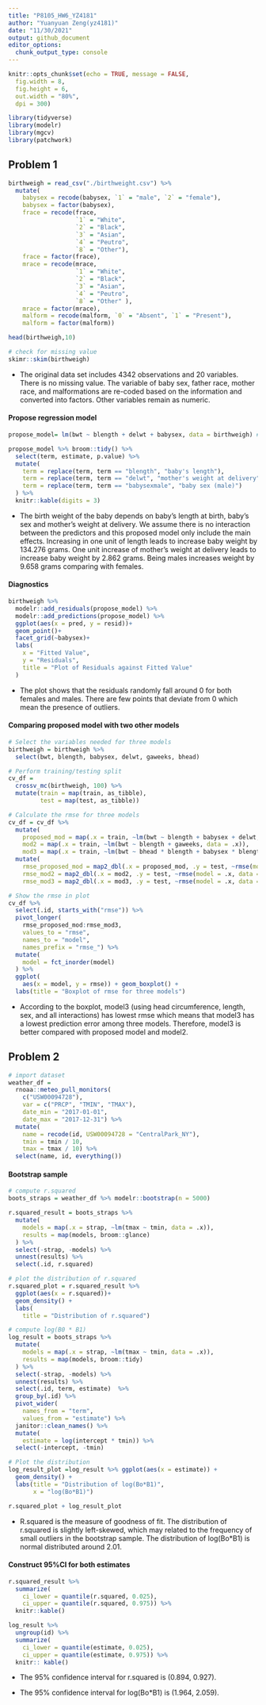 ```yaml
---
title: "P8105_HW6_YZ4181"
author: "Yuanyuan Zeng(yz4181)"
date: "11/30/2021"
output: github_document
editor_options: 
  chunk_output_type: console
---
```


```r
knitr::opts_chunk$set(echo = TRUE, message = FALSE,
  fig.width = 8,
  fig.height = 6,
  out.width = "80%",
  dpi = 300)

library(tidyverse)
library(modelr)
library(mgcv)
library(patchwork)
```

## Problem 1
```r
birthweigh = read_csv("./birthweight.csv") %>% 
  mutate(
    babysex = recode(babysex, `1` = "male", `2` = "female"),
    babysex = factor(babysex),
    frace = recode(frace, 
                   `1` = "White",
                   `2` = "Black",
                   `3` = "Asian",
                   `4` = "Peutro",
                   `8` = "Other"),
    frace = factor(frace),
    mrace = recode(mrace,
                   `1` = "White",
                   `2` = "Black",
                   `3` = "Asian",
                   `4` = "Peutro",
                   `8` = "Other" ),
    mrace = factor(mrace),
    malform = recode(malform, `0` = "Absent", `1` = "Present"),
    malform = factor(malform))

head(birthweigh,10)

# check for missing value
skimr::skim(birthweigh)
```
* The original data set includes 4342 observations and 20 variables. There is no missing value. The variable of baby sex, father race, mother race, and malformations are re-coded based on the information and converted into factors. Other variables remain as numeric.


#### Propose regression model
```r
propose_model= lm(bwt ~ blength + delwt + babysex, data = birthweigh) # regression model

propose_model %>% broom::tidy() %>% 
  select(term, estimate, p.value) %>% 
  mutate(
    term = replace(term, term == "blength", "baby's length"),
    term = replace(term, term == "delwt", "mother's weight at delivery"),
    term = replace(term, term == "babysexmale", "baby sex (male)")
  ) %>% 
  knitr::kable(digits = 3)
```

* The birth weight of the baby depends on baby's length at birth, baby's sex and mother's weight at delivery. We assume there is no interaction between the predictors and this proposed model only include the main effects. Increasing in one unit of length leads to increase baby weight by 134.276 grams. One unit increase of mother's weight at delivery leads to increase baby weight by 2.862 grams. Being males increases weight by 9.658 grams comparing with females.

#### Diagnostics
```r
birthweigh %>% 
  modelr::add_residuals(propose_model) %>% 
  modelr::add_predictions(propose_model) %>% 
  ggplot(aes(x = pred, y = resid))+
  geom_point()+
  facet_grid(~babysex)+
  labs(
    x = "Fitted Value",
    y = "Residuals",
    title = "Plot of Residuals against Fitted Value"
  )
```

* The plot shows that the residuals randomly fall around 0 for both females and males. There are few points that deviate from 0 which mean the presence of outliers. 

#### Comparing proposed model with two other models
```r
# Select the variables needed for three models
birthweigh = birthweigh %>% 
  select(bwt, blength, babysex, delwt, gaweeks, bhead)

# Perform training/testing split
cv_df = 
  crossv_mc(birthweigh, 100) %>% 
  mutate(train = map(train, as_tibble),
         test = map(test, as_tibble))

# Calculate the rmse for three models
cv_df = cv_df %>% 
  mutate(
    proposed_mod = map(.x = train, ~lm(bwt ~ blength + babysex + delwt, data = .x)),
    mod2 = map(.x = train, ~lm(bwt ~ blength + gaweeks, data = .x)),
    mod3 = map(.x = train, ~lm(bwt ~ bhead * blength + babysex * blength + bhead * blength * babysex, data = .x ))) %>% 
  mutate(
    rmse_proposed_mod = map2_dbl(.x = proposed_mod, .y = test, ~rmse(model = .x, data = .y)),
    rmse_mod2 = map2_dbl(.x = mod2, .y = test, ~rmse(model = .x, data = .y)),
    rmse_mod3 = map2_dbl(.x = mod3, .y = test, ~rmse(model = .x, data = .y)))

# Show the rmse in plot
cv_df %>% 
  select(.id, starts_with("rmse")) %>% 
  pivot_longer(
    rmse_proposed_mod:rmse_mod3,
    values_to = "rmse",
    names_to = "model",
    names_prefix = "rmse_") %>% 
  mutate(
    model = fct_inorder(model)
  ) %>% 
  ggplot(
    aes(x = model, y = rmse)) + geom_boxplot() +
  labs(title = "Boxplot of rmse for three models")
```

* According to the boxplot, model3 (using head circumference, length, sex, and all interactions) has lowest rmse which means that model3 has a lowest prediction error among three models. Therefore, model3 is better compared with proposed model and model2.


## Problem 2
```r
# import dataset
weather_df = 
  rnoaa::meteo_pull_monitors(
    c("USW00094728"),
    var = c("PRCP", "TMIN", "TMAX"), 
    date_min = "2017-01-01",
    date_max = "2017-12-31") %>%
  mutate(
    name = recode(id, USW00094728 = "CentralPark_NY"),
    tmin = tmin / 10,
    tmax = tmax / 10) %>%
  select(name, id, everything())
```

#### Bootstrap sample
```r
# compute r.squared
boots_straps = weather_df %>% modelr::bootstrap(n = 5000)

r.squared_result = boots_straps %>% 
  mutate(
    models = map(.x = strap, ~lm(tmax ~ tmin, data = .x)),
    results = map(models, broom::glance)
  ) %>% 
  select(-strap, -models) %>% 
  unnest(results) %>% 
  select(.id, r.squared)

# plot the distribution of r.squared
r.squared_plot = r.squared_result %>% 
  ggplot(aes(x = r.squared))+
  geom_density() +
  labs(
    title = "Distribution of r.squared")

# compute log(B0 * B1)
log_result = boots_straps %>% 
  mutate(
    models = map(.x = strap, ~lm(tmax ~ tmin, data = .x)),
    results = map(models, broom::tidy)
  ) %>% 
  select(-strap, -models) %>% 
  unnest(results) %>% 
  select(.id, term, estimate)  %>% 
  group_by(.id) %>% 
  pivot_wider(
    names_from = "term",
    values_from = "estimate") %>% 
  janitor::clean_names() %>% 
  mutate(
    estimate = log(intercept * tmin)) %>% 
  select(-intercept, -tmin)

# Plot the distribution
log_result_plot =log_result %>% ggplot(aes(x = estimate)) + 
  geom_density() +
  labs(title = "Distribution of log(Bo*B1)",
       x = "log(Bo*B1)")

r.squared_plot + log_result_plot
```

* R.squared is the measure of goodness of fit. The distribution of r.squared is slightly left-skewed, which may related to the frequency of small outliers in the bootstrap sample. The distribution of log(Bo*B1) is normal distributed around 2.01.

#### Construct 95%CI for both estimates
```r
r.squared_result %>% 
  summarize(
    ci_lower = quantile(r.squared, 0.025),
    ci_upper = quantile(r.squared, 0.975)) %>% 
  knitr::kable()

log_result %>% 
  ungroup(id) %>% 
  summarize(
    ci_lower = quantile(estimate, 0.025),
    ci_upper = quantile(estimate, 0.975)) %>% 
  knitr:: kable()
```

* The 95% confidence interval for r.squared is (0.894, 0.927).

* The 95% confidence interval for log(Bo*B1) is (1.964, 2.059).
